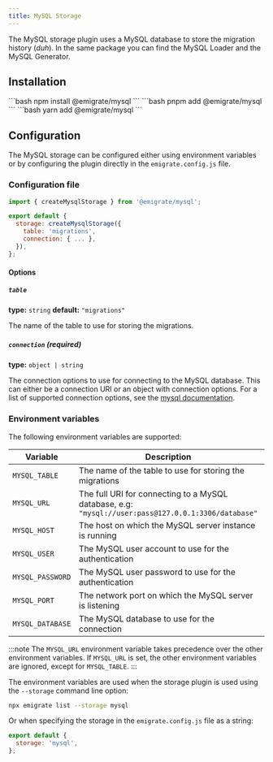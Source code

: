 ```yaml
---
title: MySQL Storage
---
```



The MySQL storage plugin uses a MySQL database to store the migration history (*duh*). In the same package you can find the <Link href="/plugins/loaders/mysql/">MySQL Loader</Link> and the <Link href="/plugins/generators/mysql/">MySQL Generator</Link>.

## Installation

<Tabs>
  <TabItem label="npm">
    ```bash
    npm install @emigrate/mysql
    ```
  </TabItem>
  <TabItem label="pnpm">
    ```bash
    pnpm add @emigrate/mysql
    ```
  </TabItem>
  <TabItem label="yarn">
    ```bash
    yarn add @emigrate/mysql
    ```
  </TabItem>
</Tabs>

## Configuration

The MySQL storage can be configured either using environment variables or by configuring the plugin directly in the <Link href="/reference/configuration/">`emigrate.config.js` file</Link>.

### Configuration file

```js title="emigrate.config.js" {1,4-7}
import { createMysqlStorage } from '@emigrate/mysql';

export default {
  storage: createMysqlStorage({
    table: 'migrations',
    connection: { ... },
  }),
};
```

#### Options

##### `table`

**type:** `string`
**default:** `"migrations"`

The name of the table to use for storing the migrations.

##### `connection` (required)

**type:** `object | string`

The connection options to use for connecting to the MySQL database. This can either be a connection URI or an object with connection options.
For a list of supported connection options, see the [mysql documentation](https://github.com/mysqljs/mysql#connection-options).

### Environment variables

The following environment variables are supported:

| Variable         | Description                                                                                         | Default        |
| ---------------- | --------------------------------------------------------------------------------------------------- | -------------- |
| `MYSQL_TABLE`    | The name of the table to use for storing the migrations                                             | `"migrations"` |
| `MYSQL_URL`      | The full URI for connecting to a MySQL database, e.g: `"mysql://user:pass@127.0.0.1:3306/database"` |                |
| `MYSQL_HOST`     | The host on which the MySQL server instance is running                                              | `"localhost"`  |
| `MYSQL_USER`     | The MySQL user account to use for the authentication                                                |                |
| `MYSQL_PASSWORD` | The MySQL user password to use for the authentication                                               |                |
| `MYSQL_PORT`     | The network port on which the MySQL server is listening                                             | `3306`         |
| `MYSQL_DATABASE` | The MySQL database to use for the connection                                                        |                |

:::note
The `MYSQL_URL` environment variable takes precedence over the other environment variables. If `MYSQL_URL` is set, the other environment variables are ignored, except for `MYSQL_TABLE`.
:::

The environment variables are used when the storage plugin is used using the `--storage` command line option:

```bash
npx emigrate list --storage mysql
```

Or when specifying the storage in the <Link href="/reference/configuration/">`emigrate.config.js` file</Link> as a string:

```js title="emigrate.config.js" {2}
export default {
  storage: 'mysql',
};
```
